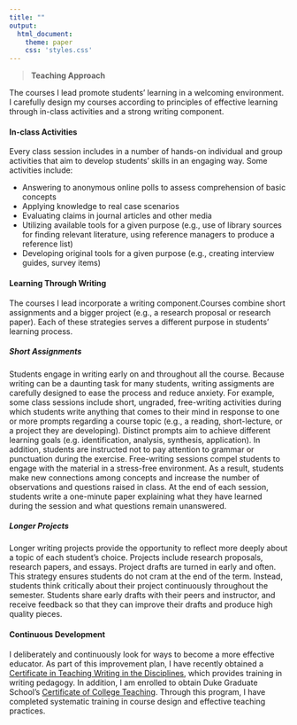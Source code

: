 ```yaml
---
title: ""
output:
  html_document:
    theme: paper
    css: 'styles.css'
---
```


<link rel="stylesheet" href="styles.css" type="text/css">

> **Teaching Approach**

The courses I lead promote students' learning in a welcoming environment. I carefully design my courses according to principles of effective learning through in-class activities and a strong writing component. 

#### In-class Activities 
Every class session includes in a number of hands-on individual and group activities that aim to develop students' skills in an engaging way. Some activities include: 

* Answering to anonymous online polls to assess comprehension of basic concepts
* Applying knowledge to real case scenarios
* Evaluating claims in journal articles and other media
* Utilizing available tools for a given purpose (e.g., use of library sources for finding relevant literature, using reference managers to produce a reference list)
* Developing original tools for a given purpose (e.g., creating interview guides, survey items)

#### Learning Through Writing

The courses I lead incorporate a writing component.Courses combine short assignments and a bigger project (e.g., a research proposal or research paper). Each of these strategies serves a different purpose in students' learning process. 

##### Short Assignments 

Students engage in writing early on and throughout all the course. Because writing can be a daunting task for many students, writing assigments are carefully designed to ease the process and reduce anxiety. For example, some class sessions include short, ungraded, free-writing activities during which students write anything that comes to their mind in response to one or more prompts regarding a course topic (e.g., a reading, short-lecture, or a project they are developing). Distinct prompts aim to achieve different learning goals (e.g. identification, analysis, synthesis, application). In addition, students are instructed not to pay attention to grammar or punctuation during the exercise. Free-writing sessions compel students to engage with the material in a stress-free environment. As a result, students make new connections among concepts and increase the number of observations and questions raised in class. At the end of each session, students write a one-minute paper explaining what they have learned during the session and what questions remain unanswered. 

##### Longer Projects

Longer writing projects provide the opportunity to reflect more deeply about a topic of each student's choice. Projects include research proposals, research papers, and essays. Project drafts are turned in early and often. This strategy ensures students do not cram at the end of the term. Instead, students think critically about their project continuously throughout the semester. Students share early drafts with their peers and instructor, and receive feedback so that they can improve their drafts and produce high quality pieces.

#### Continuous Development

I deliberately and continuously look for ways to become a more effective educator. As part of this improvement plan, I have recently obtained a [Certificate in Teaching Writing in the Disciplines](https://twp.duke.edu/students/graduate/certificate-program), which provides training in writing pedagogy. 
In addition, I am enrolled to obtain Duke Graduate School's [Certificate of College Teaching](https://gradschool.duke.edu/professional-development/programs/certificate-college-teaching). Through this program, I have completed systematic training in course design and effective teaching practices.

